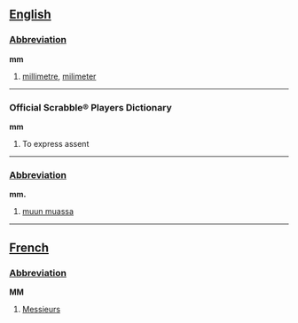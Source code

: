==[[English]]==

===[[Abbreviation]]===
'''mm'''

#[[millimetre]], [[milimeter]]

----

===Official Scrabble® Players Dictionary===
'''mm'''
# To express assent

----

===[[Abbreviation]]===
'''mm.'''

# [[muun muassa]]

----

==[[French]]==

===[[Abbreviation]]===
'''MM'''

#[[Messieurs]]